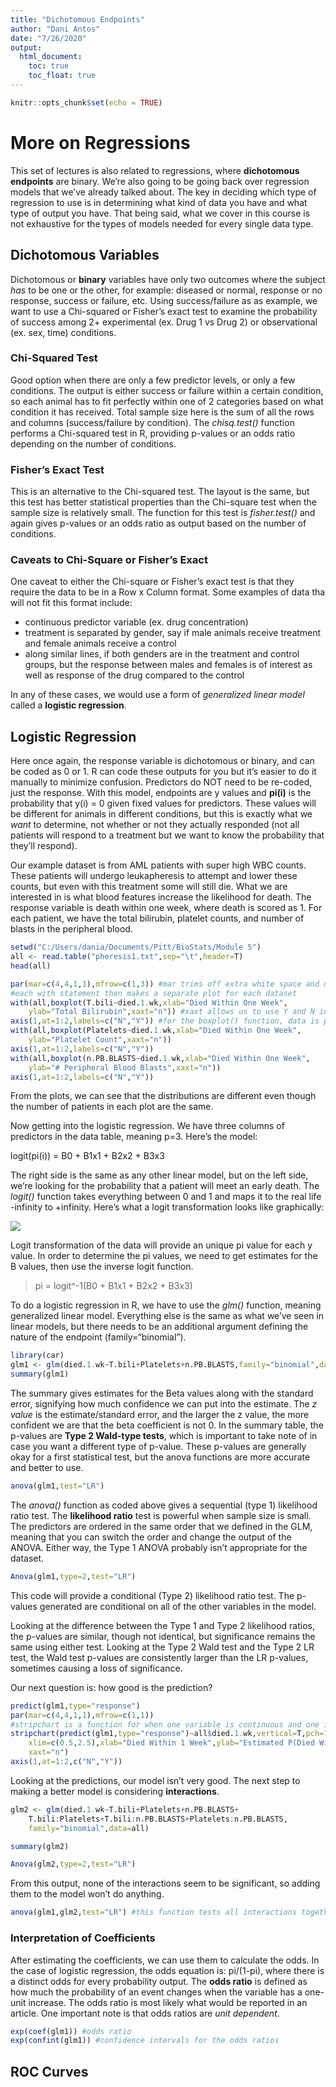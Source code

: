 ```yaml
---
title: "Dichotomous Endpoints"
author: "Dani Antos"
date: "7/26/2020"
output: 
  html_document:
    toc: true
    toc_float: true
---
```


```r
knitr::opts_chunk$set(echo = TRUE)
```

# More on Regressions

This set of lectures is also related to regressions, where **dichotomous endpoints** are binary. We're also going to be going back over regression models that we've already talked about. The key in deciding which type of regression to use is in determining what kind of data you have and what type of output you have. That being said, what we cover in this course is not exhaustive for the types of models needed for every single data type.

## Dichotomous Variables

Dichotomous or **binary** variables have only two outcomes where the subject *has* to be one or the other, for example: diseased or normal, response or no response, success or failure, etc. Using success/failure as as example, we want to use a Chi-squared or Fisher's exact test to examine the probability of success among 2+ experimental (ex. Drug 1 vs Drug 2) or observational (ex. sex, time) conditions. 

### Chi-Squared Test

Good option when there are only a few predictor levels, or only a few conditions. The output is either success or failure within a certain condition, so each animal has to fit perfectly within one of 2 categories based on what condition it has received. Total sample size here is the sum of all the rows and columns (success/failure by condition). The *chisq.test()* function performs a Chi-squared test in R, providing p-values or an odds ratio depending on the number of conditions. 

### Fisher's Exact Test

This is an alternative to the Chi-squared test. The layout is the same, but this test has better statistical properties than the Chi-square test when the sample size is relatively small. The function for this test is *fisher.test()* and again gives p-values or an odds ratio as output based on the number of conditions. 

### Caveats to Chi-Square or Fisher's Exact

One caveat to either the Chi-square or Fisher's exact test is that they require the data to be in a Row x Column format. Some examples of data tha will not fit this format include:

* continuous predictor variable (ex. drug concentration)
* treatment is separated by gender, say if male animals receive treatment and female animals receive a control
* along similar lines, if both genders are in the treatment and control groups, but the response between males and females is of interest as well as response of the drug compared to the control

In any of these cases, we would use a form of *generalized linear model* called a **logistic regression**. 

## Logistic Regression

Here once again, the response variable is dichotomous or binary, and can be coded as 0 or 1. R can code these outputs for you but it's easier to do it manually to minimize confusion. Predictors do NOT need to be re-coded, just the response. With this model, endpoints are y values and **pi(i)** is the probability that y(i) = 0 given fixed values for predictors. These values will be different for animals in different conditions, but this is exactly what we *want* to determine, not whether or not they actually responded (not all patients will respond to a treatment but we want to know the probability that they'll respond).

Our example dataset is from AML patients with super high WBC counts. These patients will undergo leukapheresis to attempt and lower these counts, but even with this treatment some will still die. What we are interested in is what blood features increase the likelihood for death. The response variable is death within one week, where death is scored as 1. For each patient, we have the total bilirubin, platelet counts, and number of blasts in the peripheral blood. 

```r
setwd("C:/Users/dania/Documents/Pitt/BioStats/Module 5")
all <- read.table("pheresis1.txt",sep="\t",header=T)
head(all)

par(mar=c(4,4,1,1),mfrow=c(1,3)) #mar trims off extra white space and mfrow tells R that we want one row and three columns worth of plots
#each with statement then makes a separate plot for each dataset
with(all,boxplot(T.bili~died.1.wk,xlab="Died Within One Week",
	ylab="Total Bilirubin",xaxt="n")) #xaxt allows us to use Y and N instead of 0 and 1 to add more clarity to the graph
axis(1,at=1:2,labels=c("N","Y")) #for the boxplot() function, data is plotted as y~x
with(all,boxplot(Platelets~died.1.wk,xlab="Died Within One Week",
	ylab="Platelet Count",xaxt="n"))
axis(1,at=1:2,labels=c("N","Y"))
with(all,boxplot(n.PB.BLASTS~died.1.wk,xlab="Died Within One Week",
	ylab="# Peripheral Blood Blasts",xaxt="n"))
axis(1,at=1:2,labels=c("N","Y"))
```

From the plots, we can see that the distributions are different even though the number of patients in each plot are the same. 

Now getting into the logistic regression. We have three columns of predictors in the data table, meaning p=3. Here's the model:

logit(pi(i)) = B0 + B1x1 + B2x2 + B3x3

The right side is the same as any other linear model, but on the left side, we're looking for the probability that a patient will meet an early death. The *logit()* function takes everything between 0 and 1 and maps it to the real life -infinity to +infinity. Here's what a logit transformation looks like graphically:

![](C:/Users/dania/Documents/Pitt/BioStats/Module 5/logit.jpg)

Logit transformation of the data will provide an unique pi value for each y value. In order to determine the pi values, we need to get estimates for the B values, then use the inverse logit function. 

> pi = logit^-1(B0 + B1x1 + B2x2 + B3x3)

To do a logistic regression in R, we have to use the *glm()* function, meaning generalized linear model. Everything else is the same as what we've seen in linear models, but there needs to be an additional argument defining the nature of the endpoint (family="binomial"). 

```r
library(car)
glm1 <- glm(died.1.wk~T.bili+Platelets+n.PB.BLASTS,family="binomial",data=all)
summary(glm1)
```

The summary gives estimates for the Beta values along with the standard error, signifying how much confidence we can put into the estimate. The *z value*  is the estimate/standard error, and the larger the z value, the more confident we are that the beta coefficient is not 0. In the summary table, the p-values are **Type 2 Wald-type tests**, which is important to take note of in case you want a different type of p-value. These p-values are generally okay for a first statistical test, but the anova functions are more accurate and better to use. 

```r
anova(glm1,test="LR")
```

The *anova()* function as coded above gives a sequential (type 1) likelihood ratio test. The **likelihood ratio** test is powerful when sample size is small. The predictors are ordered in the same order that we defined in the GLM, meaning that you can switch the order and change the output of the ANOVA. Either way, the Type 1 ANOVA probably isn't appropriate for the dataset.

```r
Anova(glm1,type=2,test="LR")
```

This code will provide a conditional (Type 2) likelihood ratio test. The p-values generated are conditional on all of the other variables in the model. 

Looking at the difference between the Type 1 and Type 2 likelihood ratios, the p-values are similar, though not identical, but significance remains the same using either test. Looking at the Type 2 Wald test and the Type 2 LR test, the Wald test p-values are consistently larger than the LR p-values, sometimes causing a loss of significance. 

Our next question is: how good is the prediction?
```r
predict(glm1,type="response")
par(mar=c(4,4,1,1),mfrow=c(1,1))
#stripchart is a function for when one variable is continuous and one is discrete
stripchart(predict(glm1,type="response")~all$died.1.wk,vertical=T,pch=1,col="navy",
	xlim=c(0.5,2.5),xlab="Died Within 1 Week",ylab="Estimated P(Died Within 1 Week)",
	xaxt="n")
axis(1,at=1:2,c("N","Y"))
```

Looking at the predictions, our model isn't very good. The next step to making a better model is considering **interactions**. 
```r
glm2 <- glm(died.1.wk~T.bili+Platelets+n.PB.BLASTS+
	T.bili:Platelets+T.bili:n.PB.BLASTS+Platelets:n.PB.BLASTS,
	family="binomial",data=all)

summary(glm2)

Anova(glm2,type=2,test="LR")

```

From this output, none of the interactions seem to be significant, so adding them to the model won't do anything. 

```r
anova(glm1,glm2,test="LR") #this function tests all interactions together by combining both models
```

### Interpretation of Coefficients

After estimating the coefficients, we can use them to calculate the odds. In the case of logistic regression, the odds equation is: pi/(1-pi), where there is a distinct odds for every probability output. The **odds ratio** is defined as how much the probability of an event changes when the variable has a one-unit increase. The odds ratio is most likely what would be reported in an article. One important note is that odds ratios are *unit dependent*. 

```r
exp(coef(glm1)) #odds ratio
exp(confint(glm1)) #confidence intervals for the odds ratios
```

## ROC Curves

